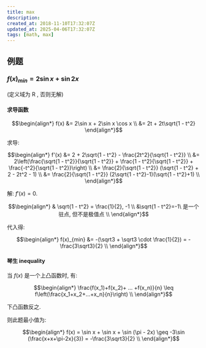```yaml
---
title: max
description: 
created_at: 2018-11-10T17:32:07Z
updated_at: 2025-04-06T17:32:07Z
tags: [math, max]
---
```


## 例题

### $f(x)_{min}=2\sin x + \sin 2x$
(定义域为 R , 否则无解)

#### 求导函数
```math
\begin{align*}
f(x) &= 2\sin x + 2\sin x \cos x \\
&= 2t + 2t\sqrt{1 - t^2}
\end{align*}
```
求导:
```math
\begin{align*}
f'(x) &= 2 + 2\sqrt{1 - t^2} - \frac{2t^2}{\sqrt{1 - t^2}} \\
&= 2\left(\frac{\sqrt{1 - t^2}}{\sqrt{1 - t^2}} + \frac{1 - t^2}{\sqrt{1 - t^2}} + \frac{-t^2}{\sqrt{1 - t^2}}\right) \\
&= \frac{2}{\sqrt{1 - t^2}} (\sqrt{1 - t^2} + 2 - 2t^2 - 1) \\
&= \frac{2}{\sqrt{1 - t^2}} (2\sqrt{1 - t^2}-1)(\sqrt{1 - t^2}+1) \\

\end{align*}
```
解: $f'(x) = 0$.
```math
\begin{align*}
& \sqrt{1 - t^2} = \frac{1}{2}, -1  \\
&\sqrt{1 - t^2}=-1\ 是一个驻点, 但不是极值点 \\
\end{align*}
```
代入得:
```math
\begin{align*}
f(x)_{min} &= -(\sqrt3 + \sqrt3 \cdot \frac{1}{2}) = -\frac{3\sqrt3}{2} \\
\end{align*}
```

#### 琴生 inequality
当 $f(x)$ 是一个上凸函数时, 有:
```math
\begin{align*}
\frac{f(x_1)+f(x_2)+ ... +f(x_n)}{n} \leq f\left(\frac{x_1+x_2+...+x_n}{n}\right) \\
\end{align*}
```
下凸函数反之.

则此题最小值为:

```math
\begin{align*}
f(x) = \sin x + \sin x + \sin (\pi - 2x) \geq -3\sin (\frac{x+x+\pi-2x}{3}) = -\frac{3\sqrt3}{2} \\
\end{align*}
```